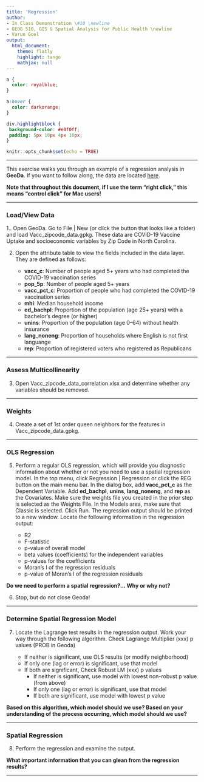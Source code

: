 ```yaml
---
title: 'Regression'
author:
- In Class Demonstration \#10 \newline
- GEOG 510, GIS & Spatial Analysis for Public Health \newline
- Varun Goel
output:
  html_document:
    theme: flatly
    highlight: tango
    mathjax: null
---
```


```css
a {
  color: royalblue;
}

a:hover {
  color: darkorange;
}

div.highlightblock { 
 background-color: #e0f0ff; 
 padding: 5px 10px 4px 10px;
}
```

```r
knitr::opts_chunk$set(echo = TRUE)
```

******

This exercise walks you through an example of a regression analysis in **GeoDa**. If you want to follow along, the data are located [here](https://drive.google.com/file/d/1Qyr3SaHZXuZCI9l4I7Wq9PjLsLUmlUwa/view?usp=share_link).

**Note that throughout this document, if I use the term "right click," this means "control click" for Mac users!**  

******

### Load/View Data

1.. Open GeoDa. Go to File | New (or click the button that looks like a folder) and load Vacc_zipcode_data.gpkg. These data are COVID-19 Vaccine Uptake and socioeconomic variables by Zip Code in North Carolina.

2. Open the attribute table to view the fields included in the data layer. They are defined as follows:

    * **vacc_c**: Number of people aged 5+ years who had completed the COVID-19 vaccination series
    * **pop_5p**: Number of people aged 5+ years
    * **vacc_pct_c**: Proportion of people who had completed the COVID-19 vaccination series
    * **mhi**: Median household income
    * **ed_bachpl**: Proportion of the population (age 25+ years) with a bachelor's degree (or higher)
    * **unins**: Proportion of the population (age 0--64) without health insurance
    * **lang_noneng**: Proportion of households where English is not first languange
    * **rep**: Proportion of registered voters who registered as Republicans

******
 
### Assess Multicollinearity

3. Open Vacc_zipcode_data_correlation.xlsx and determine whether any variables should be removed.

******

### Weights

4. Create a set of 1st order queen neighbors for the features in Vacc_zipcode_data.gpkg.

******

### OLS Regression

5. Perform a regular OLS regression, which will provide you diagnostic information about whether or not you need to use a spatial regression model. In the top menu, click Regression | Regression or click the REG button on the main menu bar. In the dialog box, add **vacc_pct_c** as the Dependent Variable. Add **ed_bachpl**, **unins**, **lang_noneng**, and **rep** as the Covariates. Make sure the weights file you created in the prior step is selected as the Weights File. In the Models area, make sure that Classic is selected. Click Run. The regression output should be printed to a new window. Locate the following information in the regression output:

    * R2
    * F-statistic
    * p-value of overall model
    * beta values (coefficients) for the independent variables
    * p-values for the coefficients
    * Moran’s I of the regression residuals
    * p-value of Moran’s I of the regression residuals

**Do we need to perform a spatial regression?… Why or why not?**

6. Stop, but do not close Geoda!

******

### Determine Spatial Regression Model

7. Locate the Lagrange test results in the regression output. Work your way through the following algorithm.  Check Lagrange Multiplier (xxx) p values (PROB in Geoda)   

    * If neither is significant, use OLS results (or modify neighborhood)   
    * If only one (lag or error) is significant, use that model   
    * If both are significant, Check Robust LM (xxx) p values  
      * If neither is significant, use model with lowest non-robust p value (from above)    
      * If only one (lag or error) is significant, use that model   
      * If both are significant, use model with lowest p value  

**Based on this algorithm, which model should we use? Based on your understanding of the process occurring, which model should we use?**

******

### Spatial Regression

8. Perform the regression and examine the output.

**What important information that you can glean from the regression results?**

---